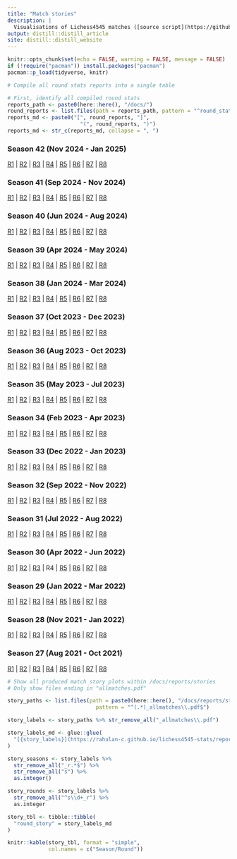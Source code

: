 ```yaml
---
title: "Match stories"
description: |
  Visualisations of Lichess4545 matches ([source script](https://github.com/rahulan-c/lichess4545-stats/blob/main/scripts/plot_match_story.R))
output: distill::distill_article
site: distill::distill_website
---
```


```r
knitr::opts_chunk$set(echo = FALSE, warning = FALSE, message = FALSE)
if (!require("pacman")) install.packages("pacman")
pacman::p_load(tidyverse, knitr)
```




<!-- ### Round stats -->

<!-- **Under construction - not done yet** -->

<!-- Yes, round summary stats are coming. What you see here is just work in progress. Best to ignore for now.  -->

```r
# Compile all round stats reports into a single table

# First, identify all compiled round stats
reports_path <- paste0(here::here(), "/docs/")
round_reports <- list.files(path = reports_path, pattern = "^round_stats_(.*)\\.html$")
reports_md <- paste0("[", round_reports, "]",
                       "(", round_reports, ")")
reports_md <- str_c(reports_md, collapse = ", ")

```

### Season 42 (Nov 2024 - Jan 2025)

[R1](reports/stories/s42_r1_allmatches.pdf) | [R2](reports/stories/s42_r2_allmatches.pdf) | [R3](reports/stories/s42_r3_allmatches.pdf) | [R4](reports/stories/s42_r4_allmatches.pdf) | [R5](reports/stories/s42_r5_allmatches.pdf) | [R6](reports/stories/s42_r6_allmatches.pdf) | [R7](reports/stories/s42_r7_allmatches.pdf) | [R8](reports/stories/s42_r8_allmatches.pdf)

### Season 41 (Sep 2024 - Nov 2024)

[R1](reports/stories/s41_r1_allmatches.pdf) | [R2](reports/stories/s41_r2_allmatches.pdf) | [R3](reports/stories/s41_r3_allmatches.pdf) | [R4](reports/stories/s41_r4_allmatches.pdf) | [R5](reports/stories/s41_r5_allmatches.pdf) | [R6](reports/stories/s41_r6_allmatches.pdf) | [R7](reports/stories/s41_r7_allmatches.pdf) | [R8](reports/stories/s41_r8_allmatches.pdf)

### Season 40 (Jun 2024 - Aug 2024)

[R1](reports/stories/s40_r1_allmatches.pdf) | [R2](reports/stories/s40_r2_allmatches.pdf) | [R3](reports/stories/s40_r3_allmatches.pdf) | [R4](reports/stories/s40_r4_allmatches.pdf) | [R5](reports/stories/s40_r5_allmatches.pdf) | [R6](reports/stories/s40_r6_allmatches.pdf) | [R7](reports/stories/s40_r7_allmatches.pdf) | [R8](reports/stories/s40_r8_allmatches.pdf)

### Season 39 (Apr 2024 - May 2024)

[R1](reports/stories/s39_r1_allmatches.pdf) | [R2](reports/stories/s39_r2_allmatches.pdf) | [R3](reports/stories/s39_r3_allmatches.pdf) | [R4](reports/stories/s39_r4_allmatches.pdf) | [R5](reports/stories/s39_r5_allmatches.pdf) | [R6](reports/stories/s39_r6_allmatches.pdf) | [R7](reports/stories/s39_r7_allmatches.pdf) | [R8](reports/stories/s39_r8_allmatches.pdf)

### Season 38 (Jan 2024 - Mar 2024)

[R1](reports/stories/s38_r1_allmatches.pdf) | [R2](reports/stories/s38_r2_allmatches.pdf) | [R3](reports/stories/s38_r3_allmatches.pdf) | [R4](reports/stories/s38_r4_allmatches.pdf) | [R5](reports/stories/s38_r5_allmatches.pdf) | [R6](reports/stories/s38_r6_allmatches.pdf) | [R7](reports/stories/s38_r7_allmatches.pdf) | [R8](reports/stories/s38_r8_allmatches.pdf)

### Season 37 (Oct 2023 - Dec 2023)

[R1](reports/stories/s37_r1_allmatches.pdf) | [R2](reports/stories/s37_r2_allmatches.pdf) | [R3](reports/stories/s37_r3_allmatches.pdf) | [R4](reports/stories/s37_r4_allmatches.pdf) | [R5](reports/stories/s37_r5_allmatches.pdf) | [R6](reports/stories/s37_r6_allmatches.pdf) | [R7](reports/stories/s37_r7_allmatches.pdf) | [R8](reports/stories/s37_r8_allmatches.pdf)

### Season 36 (Aug 2023 - Oct 2023)

[R1](reports/stories/s36_r1_allmatches.pdf) | [R2](reports/stories/s36_r2_allmatches.pdf) | [R3](reports/stories/s36_r3_allmatches.pdf) | [R4](reports/stories/s36_r4_allmatches.pdf) | [R5](reports/stories/s36_r5_allmatches.pdf) | [R6](reports/stories/s36_r6_allmatches.pdf) | [R7](reports/stories/s36_r7_allmatches.pdf) | [R8](reports/stories/s36_r8_allmatches.pdf)

### Season 35 (May 2023 - Jul 2023)

[R1](reports/stories/s35_r1_allmatches.pdf) | [R2](reports/stories/s35_r2_allmatches.pdf) | [R3](reports/stories/s35_r3_allmatches.pdf) | [R4](reports/stories/s35_r4_allmatches.pdf) | [R5](reports/stories/s35_r5_allmatches.pdf) | [R6](reports/stories/s35_r6_allmatches.pdf) | [R7](reports/stories/s35_r7_allmatches.pdf) | [R8](reports/stories/s35_r8_allmatches.pdf)


### Season 34 (Feb 2023 - Apr 2023)

[R1](reports/stories/s34_r1_allmatches.pdf) | [R2](reports/stories/s34_r2_allmatches.pdf) | [R3](reports/stories/s34_r3_allmatches.pdf) | [R4](reports/stories/s34_r4_allmatches.pdf) | [R5](reports/stories/s34_r5_allmatches.pdf) | [R6](reports/stories/s34_r6_allmatches.pdf) | [R7](reports/stories/s34_r7_allmatches.pdf) | [R8](reports/stories/s34_r8_allmatches.pdf)

### Season 33 (Dec 2022 - Jan 2023)

[R1](reports/stories/s33_r1_allmatches.pdf) | [R2](reports/stories/s33_r2_allmatches.pdf) | [R3](reports/stories/s33_r3_allmatches.pdf) | [R4](reports/stories/s33_r4_allmatches.pdf) | [R5](reports/stories/s33_r5_allmatches.pdf) | [R6](reports/stories/s33_r6_allmatches.pdf) | [R7](reports/stories/s33_r7_allmatches.pdf) | [R8](reports/stories/s33_r8_allmatches.pdf)

### Season 32 (Sep 2022 - Nov 2022)

[R1](reports/stories/s32_r1_allmatches.pdf) | [R2](reports/stories/s32_r2_allmatches.pdf) | [R3](reports/stories/s32_r3_allmatches.pdf) | [R4](reports/stories/s32_r4_allmatches.pdf) | [R5](reports/stories/s32_r5_allmatches.pdf) | [R6](reports/stories/s32_r6_allmatches.pdf) | [R7](reports/stories/s32_r7_allmatches.pdf) | [R8](reports/stories/s32_r8_allmatches.pdf)

### Season 31 (Jul 2022 - Aug 2022)

[R1](reports/stories/s31_r1_allmatches.pdf) | [R2](reports/stories/s31_r2_allmatches.pdf) | [R3](reports/stories/s31_r3_allmatches.pdf) | [R4](reports/stories/s31_r4_allmatches.pdf) | [R5](reports/stories/s31_r5_allmatches.pdf) | [R6](reports/stories/s31_r6_allmatches.pdf) | [R7](reports/stories/s31_r7_allmatches.pdf) | [R8](reports/stories/s31_r8_allmatches.pdf)


### Season 30 (Apr 2022 - Jun 2022)

[R1](reports/stories/s30_r1_allmatches.pdf) | [R2](reports/stories/s30_r2_allmatches.pdf) | [R3](reports/stories/s30_r3_allmatches.pdf) | R4 | [R5](reports/stories/s30_r5_allmatches.pdf) | [R6](reports/stories/s30_r6_allmatches.pdf) | [R7](reports/stories/s30_r7_allmatches.pdf) | [R8](reports/stories/s30_r8_allmatches.pdf)

### Season 29 (Jan 2022 - Mar 2022)

[R1](reports/stories/s29_r1_allmatches.pdf) | [R2](reports/stories/s29_r2_allmatches.pdf) | [R3](reports/stories/s29_r3_allmatches.pdf) |
[R4](reports/stories/s29_r4_allmatches.pdf) | [R5](reports/stories/s29_r5_allmatches.pdf) | [R6](reports/stories/s29_r6_allmatches.pdf) |
[R7](reports/stories/s29_r7_allmatches.pdf) | [R8](reports/stories/s29_r8_allmatches.pdf)

### Season 28 (Nov 2021 - Jan 2022)

[R1](reports/stories/s28_r1_allmatches.pdf) | [R2](reports/stories/s28_r2_allmatches.pdf) | [R3](reports/stories/s28_r3_allmatches.pdf) | 
[R4](reports/stories/s28_r4_allmatches.pdf) | [R5](reports/stories/s28_r5_allmatches.pdf) | [R6](reports/stories/s28_r6_allmatches.pdf) | [R7](reports/stories/s28_r7_allmatches.pdf) | [R8](reports/stories/s28_r8_allmatches.pdf)

### Season 27 (Aug 2021 - Oct 2021)

[R1](reports/stories/s27_r1_allmatches.pdf) | [R2](reports/stories/s27_r2_allmatches.pdf) | [R3](reports/stories/s27_r3_allmatches.pdf) | [R4](reports/stories/s27_r4_allmatches.pdf) | [R5](reports/stories/s27_r5_allmatches.pdf) | [R6](reports/stories/s27_r6_allmatches.pdf) | [R7](reports/stories/s27_r7_allmatches.pdf) | [R8](reports/stories/s27_r8_allmatches.pdf)

<!-- #### Sandbox -->

<!-- This is me testing a different (cleverer) way to compile and present links to match story plots. Although granted, it doesn't look so clever now.  -->

```r
# Show all produced match story plots within /docs/reports/stories
# Only show files ending in "allmatches.pdf"

story_paths <- list.files(path = paste0(here::here(), "/docs/reports/stories/"), 
                            pattern = "^(.*)_allmatches\\.pdf$")

story_labels <- story_paths %>% str_remove_all("_allmatches\\.pdf")

story_labels_md <- glue::glue(
  "[{story_labels}](https://rahulan-c.github.io/lichess4545-stats/reports/stories/{story_paths})"
)

story_seasons <- story_labels %>% 
  str_remove_all("_r.*$") %>% 
  str_remove_all("s") %>% 
  as.integer()

story_rounds <- story_labels %>% 
  str_remove_all("^s\\d+_r") %>% 
  as.integer

story_tbl <- tibble::tibble(
  "round_story" = story_labels_md
)

knitr::kable(story_tbl, format = "simple", 
             col.names = c("Season/Round"))

```